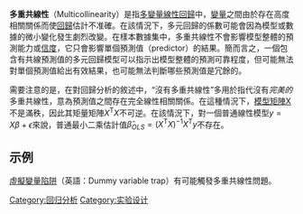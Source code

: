 {{unreferenced|time=2011-04-29T02:32:54+00:00}}
'''多重共線性'''（Multicollinearity）是指[[一般线性模型|多變量]][[線性回歸|線性回歸]]中，[[變數|變量]]之間由於存在高度相關關係而使[[迴歸分析|回歸]]估計不准確。在該情況下，多元回歸的係數可能會因為模型或數據的微小變化發生劇烈改變。在樣本數據集中，多重共線性不會影響模型整體的預測能力或[[信度|信度]]，它只會影響單個預測值（predictor）的結果。簡而言之，一個包含有共線預測值的多元回歸模型可以指示出模型整體的預測可靠程度，但可能無法對單個預測值給出有效結果，也可能無法判斷哪些預測值是冗餘的。


需要注意的是，在對回歸分析的敘述中，“沒有多重共線性”多用於指代沒有''完美的'' 多重共線性，意為預測值之間存在完全線性相關關係。在這種情況下，[[设计矩阵|模型矩陣]]Χ不是滿秩，因此其矩量矩陣<math>X^{\mathsf{T}}X</math>不可逆。在該情況下，對一個普通線性模型<math>y = X \beta + \epsilon</math>來說，普通最小二乘估計值<math>\hat{\beta}_{OLS} = (X^{\mathsf{T}}X)^{-1}X^{\mathsf{T}}y</math>不存在。

== 示例 ==

[[虚拟变量陷阱|虛擬變量陷阱]]（英語：Dummy variable trap）有可能觸發多重共線性問題。

[[Category:回归分析|Category:回归分析]]
[[Category:实验设计|Category:实验设计]]